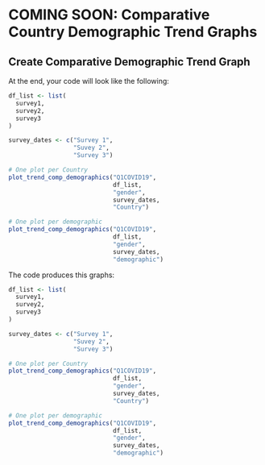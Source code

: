 # COMING SOON: Comparative Country Demographic Trend Graphs

## Create Comparative Demographic Trend Graph

At the end, your code will look like the following:

```r

df_list <- list(
  survey1,
  survey2,
  survey3
)

survey_dates <- c("Survey 1",
                  "Suvey 2",
                  "Survey 3")

# One plot per Country
plot_trend_comp_demographics("Q1COVID19",
                             df_list,
                             "gender",
                             survey_dates,
                             "Country")

# One plot per demographic
plot_trend_comp_demographics("Q1COVID19",
                             df_list,
                             "gender",
                             survey_dates,
                             "demographic")


```

The code produces this graphs:

```r


df_list <- list(
  survey1,
  survey2,
  survey3
)

survey_dates <- c("Survey 1",
                  "Suvey 2",
                  "Survey 3")

# One plot per Country
plot_trend_comp_demographics("Q1COVID19",
                             df_list,
                             "gender",
                             survey_dates,
                             "Country")

# One plot per demographic
plot_trend_comp_demographics("Q1COVID19",
                             df_list,
                             "gender",
                             survey_dates,
                             "demographic")
```
